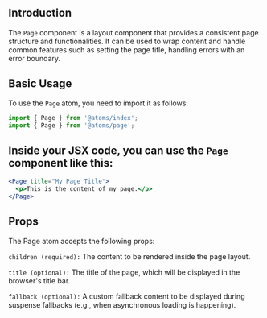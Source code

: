 
<MDXWrapper>
<Head>
	<title>Page | OORSIG</title>
</Head>

## Introduction

The `Page` component is a layout component that provides a consistent page structure and functionalities. It can be used to wrap content and handle common features such as setting the page title, handling errors with an error boundary.

## Basic Usage

To use the `Page` atom, you need to import it as follows:

```jsx
import { Page } from '@atoms/index';
import { Page } from '@atoms/page';
```

## Inside your JSX code, you can use the `Page` component like this:

```jsx
<Page title="My Page Title">
  <p>This is the content of my page.</p>
</Page>
```

## Props

The Page atom accepts the following props:

`children (required):` The content to be rendered inside the page layout.

`title (optional):` The title of the page, which will be displayed in the browser's title bar.

`fallback (optional):` A custom fallback content to be displayed during suspense fallbacks (e.g., when asynchronous loading is happening).

</MDXWrapper>
